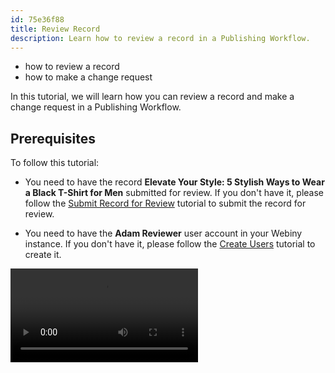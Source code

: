 ```yaml
---
id: 75e36f88
title: Review Record
description: Learn how to review a record in a Publishing Workflow.
---
```



<Alert type="success" title="WHAT YOU'LL LEARN">

- how to review a record
- how to make a change request

</Alert>

In this tutorial, we will learn how you can review a record and make a change request in a Publishing Workflow.

## Prerequisites

To follow this tutorial:

- You need to have the record **Elevate Your Style: 5 Stylish Ways to Wear a Black T-Shirt for Men** submitted for review. If you don't have it, please follow the [Submit Record for Review](/docs/{version}/user-guides/apw/essentials/submit-record-for-review) tutorial to submit the record for review.

- You need to have the **Adam Reviewer** user account in your Webiny instance. If you don't have it, please follow the [Create Users](/docs/{version}/user-guides/apw/essentials/apw-user-guides-outline-users-creation) tutorial to create it.

<Video src={reviewRecordVideo} controls={true}/>

1. Log in with the **Adam Reviewer** user account.

2. From the **Side Menu**, click **Publishing Workflows** > **Content Reviews**.

    ✔️ The **Content review dashboard** screen opens.

3. Click the **Elevate Your Style: 5 Stylish Ways to Wear a Black T-Shirt for Men** list item.

    ✔️ The record review screen for the record opens.

4. In front of the title **Elevate Your Style: 5 Stylish Ways to Wear a Black T-Shirt for Men**, click the **external link** icon.

    ✔️ The **Blog** editor screen opens in a new tab.

    **Note**: If you want to make any changes in the record by yourself, you can make them and save them by clicking **SAVE**.

5. On the record review screen, click **➕ REQUEST CHANGE**.

    ✔️ The **Change request** screen opens.

6. In the **Title** textbox, type **Change blog's title for better SEO**.

7. In the **Body** textbox, type **Change the title of the blog to "Black T-Shirt Styling: 5 Timeless Looks for Men"**.

8. Click **SUBMIT**.

    ✔️ The message "Change request created successfully!" displays.

